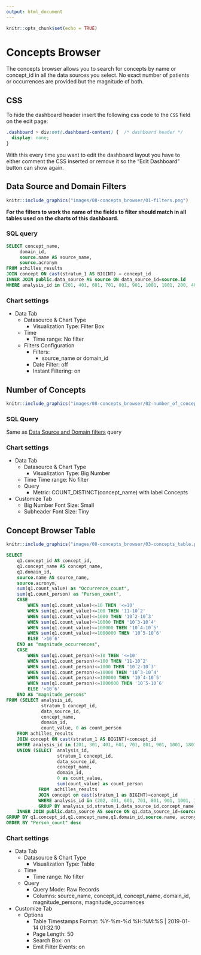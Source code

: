 ```yaml
---
output: html_document
---
```


```r
knitr::opts_chunk$set(echo = TRUE)
```

# Concepts Browser

The concepts browser allows you to search for concepts by name or concept_id in all the data sources you select. No exact number of patients or occurrences are provided but the magnitude of both.

## CSS

To hide the dashboard header insert the following css code to the `CSS` field on the edit page:

```css
.dashboard > div:not(.dashboard-content) {  /* dashboard header */
  display: none;
}
```

With this every time you want to edit the dashboard layout you have to either comment the CSS inserted
or remove it so the "Edit Dashboard" button can show again.

## Data Source and Domain Filters

```r
knitr::include_graphics("images/08-concepts_browser/01-filters.png")
```

**For the filters to work the name of the fields to filter should match in all tables used on the charts of this dashboard.**

### SQL query
           
```sql
SELECT concept_name,
     domain_id,
     source.name AS source_name,
     source.acronym
FROM achilles_results
JOIN concept ON cast(stratum_1 AS BIGINT) = concept_id
INNER JOIN public.data_source AS source ON data_source_id=source.id
WHERE analysis_id in (201, 401, 601, 701, 801, 901, 1001, 1801, 200, 400, 600, 700, 800, 1800)
```

### Chart settings

- Data Tab
  - Datasource & Chart Type
    - Visualization Type: Filter Box
  - Time
    - Time range: No filter
  - Filters Configuration
    - Filters:
      - source_name or domain_id
    - Date Filter: off
    - Instant Filtering: on


## Number of Concepts

```r
knitr::include_graphics("images/08-concepts_browser/02-number_of_concepts.png")
```

### SQL Query

Same as [Data Source and Domain filters](#Data Source and Domain Filters) query

### Chart settings

- Data Tab
  - Datasource & Chart Type
    - Visualization Type: Big Number
  - Time
    Time range: No filter
  - Query
    - Metric: COUNT_DISTINCT(concept_name) with label Concepts
- Customize Tab
  - Big Number Font Size: Small
  - Subheader Font Size: Tiny

## Concept Browser Table {#conceptBrowserTable}

```r
knitr::include_graphics("images/08-concepts_browser/03-concepts_table.png")
```

```sql
SELECT
    q1.concept_id AS concept_id,
    q1.concept_name AS concept_name,
    q1.domain_id,
    source.name AS source_name,
    source.acronym,
    sum(q1.count_value) as "Occurrence_count",
    sum(q1.count_person) as "Person_count",
    CASE 
        WHEN sum(q1.count_value)<=10 THEN '<=10'
        WHEN sum(q1.count_value)<=100 THEN '11-10ˆ2'
        WHEN sum(q1.count_value)<=1000 THEN '10ˆ2-10ˆ3'
        WHEN sum(q1.count_value)<=10000 THEN '10ˆ3-10ˆ4'
        WHEN sum(q1.count_value)<=100000 THEN '10ˆ4-10ˆ5'
        WHEN sum(q1.count_value)<=1000000 THEN '10ˆ5-10ˆ6'
        ELSE '>10ˆ6'
    END as "magnitude_occurrences",
    CASE 
        WHEN sum(q1.count_person)<=10 THEN '<=10'
        WHEN sum(q1.count_person)<=100 THEN '11-10ˆ2'
        WHEN sum(q1.count_person)<=1000 THEN '10ˆ2-10ˆ3'
        WHEN sum(q1.count_person)<=10000 THEN '10ˆ3-10ˆ4'
        WHEN sum(q1.count_person)<=100000 THEN '10ˆ4-10ˆ5'
        WHEN sum(q1.count_person)<=1000000 THEN '10ˆ5-10ˆ6'
        ELSE '>10ˆ6'
    END AS "magnitude_persons"
FROM (SELECT analysis_id,
             stratum_1 concept_id,
             data_source_id,
             concept_name,
             domain_id,
             count_value, 0 as count_person
    FROM achilles_results
    JOIN concept ON cast(stratum_1 AS BIGINT)=concept_id
    WHERE analysis_id in (201, 301, 401, 601, 701, 801, 901, 1001, 1801)
    UNION (SELECT  analysis_id,
                   stratum_1 concept_id,
                   data_source_id,
                   concept_name,
                   domain_id,
                   0 as count_value,
                   sum(count_value) as count_person
            FROM  achilles_results
            JOIN concept on cast(stratum_1 as BIGINT)=concept_id
            WHERE analysis_id in (202, 401, 601, 701, 801, 901, 1001, 1801)
            GROUP BY analysis_id,stratum_1,data_source_id,concept_name,domain_id) ) as q1
    INNER JOIN public.data_source AS source ON q1.data_source_id=source.id
GROUP BY q1.concept_id,q1.concept_name,q1.domain_id,source.name, acronym
ORDER BY "Person_count" desc
```

### Chart settings

- Data Tab
  - Datasource & Chart Type
    - Visualization Type: Table
  - Time
    - Time range: No filter
  - Query
    - Query Mode: Raw Records
    - Columns: source_name, concept_id, concept_name, domain_id, magnitude_persons, magnitude_occurrences
- Customize Tab
  - Options
    - Table Timestamps Format: %Y-%m-%d %H:%M:%S | 2019-01-14 01:32:10
    - Page Length: 50
    - Search Box: on
    - Emit Filter Events: on